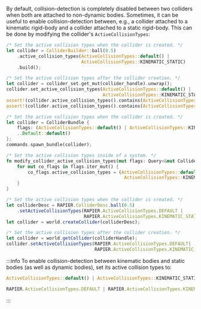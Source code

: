

By default, collision-detection is completely disabled between two colliders when both are attached to non-dynamic bodies.
Sometimes, it can be useful to enable collision-detection between, e.g., a collider attached to a kinematic rigid-body
and a collider attached to a static rigid-body. This can be done by modifying the collider's `ActiveCollisionTypes`:

<rapier>

```rust
/* Set the active collision types when the collider is created. */
let collider = ColliderBuilder::ball(0.5)
    .active_collision_types(ActiveCollisionTypes::default() | 
                            ActiveCollisionTypes::KINEMATIC_STATIC)
    .build();
```
```rust
/* Set the active collision types after the collider creation. */
let collider = collider_set.get_mut(collider_handle).unwrap();
collider.set_active_collision_types(ActiveCollisionTypes::default() |
                                    ActiveCollisionTypes::KINEMATIC_STATIC);
assert!(collider.active_collision_types().contains(ActiveCollisionTypes::DYNAMIC_KINEMATIC));
assert!(collider.active_collision_types().contains(ActiveCollisionTypes::KINEMATIC_STATIC));
```

</rapier>
<bevy>

```rust
/* Set the active collision types when the collider is created. */
let collider = ColliderBundle {
    flags: (ActiveCollisionTypes::default() | ActiveCollisionTypes::KINEMATIC_STATIC).into(),
    ..Default::default()
};
commands.spawn_bundle(collider);
```
```rust
/* Set the active collision types inside of a system. */
fn modify_collider_active_collision_types(mut flags: Query<&mut ColliderFlags>) {
    for mut co_flags in flags.iter_mut() {
        co_flags.active_collision_types = (ActiveCollisionTypes::default() |
                                            ActiveCollisionTypes::KINEMATIC_STATIC);
    }
}
```

</bevy>
<js>

```js
/* Set the active collision types when the collider is created. */
let colliderDesc = RAPIER.ColliderDesc.ball(0.5)
    .setActiveCollisionTypes(RAPIER.ActiveCollisionTypes.DEFAULT | 
                             RAPIER.ActiveCollisionTypes.KINEMATIC_STATIC);
let collider = world.createCollider(colliderDesc);
```
```js
/* Set the active collision types after the collider creation. */
let collider = world.getCollider(colliderHandle);
collider.setActiveCollisionTypes(RAPIER.ActiveCollisionTypes.DEFAULT|
                                 RAPIER.ActiveCollisionTypes.KINEMATIC_STATIC);
```

</js>

:::info
To enable collision-detection between kinematic bodies and static bodies (as well as dynamic bodies),
set its active collision types to:

<notjs>

```rust
ActiveCollisionTypes::default() | ActiveCollisionTypes::KINEMATIC_STATIC
```

</notjs>

<js>

```js
RAPIER.ActiveCollisionTypes.DEFAULT | RAPIER.ActiveCollisionTypes.KINEMATIC_STATIC
```

</js>
:::